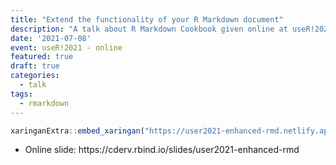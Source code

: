 ```yaml
---
title: "Extend the functionality of your R Markdown document"
description: "A talk about R Markdown Cookbook given online at useR!2021"
date: '2021-07-08'
event: useR!2021 - online
featured: true
draft: true
categories:
  - talk
tags:
  - rmarkdown
---
```


```r
xaringanExtra::embed_xaringan("https://user2021-enhanced-rmd.netlify.app/")
```

* Online slide: https://cderv.rbind.io/slides/user2021-enhanced-rmd

